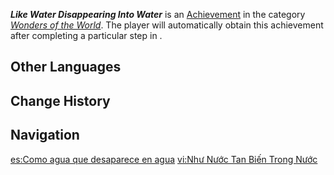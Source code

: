 {{Achievement Infobox
|id           = 84096
|order id     = 5075
|category     = Wonders of the World
|description  = Hear about the "[[prophecy]]" that has been circulating around Fontaine.
|requirements = 
|primogems    = 5
|tracking     = 
|topic        = 
|type         = Quest
|quest        = 
|hidden       = 1
}}
'''''Like Water Disappearing Into Water''''' is an [[Achievement]] in the category ''[[Wonders of the World]]''. The player will automatically obtain this achievement after completing a particular step in {{Quest|Soloist's Prologue}}.
<!--
==Gameplay Notes==
*-->

==Other Languages==
{{Other Languages
|en      = Like Water Disappearing Into Water
|zhs     = 就像水消失在水中
|zhs_rm  = Jiù Xiàng Shuǐ Xiāoshī Zài Shuǐzhōng
|zht     = 就像水消失在水中
|zht_rm  = Jiù Xiàng Shuǐ Xiāoshī Zài Shuǐzhōng
|zh_tl   = Like Water Disappearing Into Water
|ja      = 水の中に消えた水のように
|ja_rm   = Mizu no Naka ni Kieta Mizu no You ni
|ja_tl   = Like Water Disappearing Into Water
|ko      = 물이 물속에서 사라지듯
|ko_rm   = 
|ko_tl   = 
|es      = Como agua que desaparece en agua
|es_tl   = Like Water That Disappears Into Water
|fr      = Comme l'eau retournant à la mer
|fr_tl   = Like Water Returning to the Sea
|ru      = Как вода исчезает в воде
|ru_tl   = Like Water Disappearing Into Water
|th      = ดั่งน้ำที่หายไปในสายธาร
|th_rm   = 
|th_tl   = 
|vi      = Như Nước Tan Biến Trong Nước
|vi_tl   = 
|de      = Wie Wasser, das im Wasser verschwindet
|de_tl   = Like Watter that Disappears in the Water
|id      = Bagai Air Menghilang ke Dalam Air
|id_tl   = Like Water Disappearing Into Water
|pt      = Como Água Desaparecendo Na Água
|pt_tl   = 
|tr      = Suyun Suya Karışması Gibi
|tr_tl   = Like Water Mixing With Water
|it      = Come acqua che sparisce nell'acqua
|it_tl   = 
}}

==Change History==
{{Change History|4.0}}

==Navigation==
{{Achievement Navbox}}

[[es:Como agua que desaparece en agua]]
[[vi:Như Nước Tan Biến Trong Nước]]